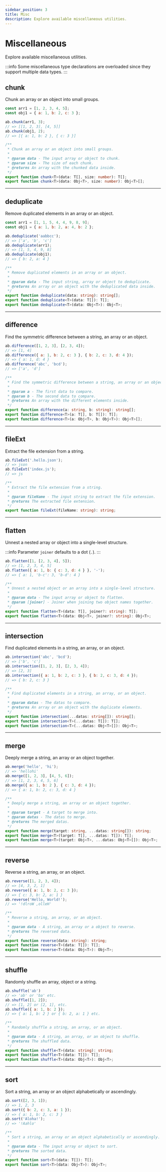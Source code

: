 ```yaml
---
sidebar_position: 3
title: Misc
description: Explore available miscellaneous utilities.
---
```


# Miscellaneous

Explore available miscellaneous utilities.

:::info
Some miscellaneous type declarations are overloaded since they support multiple data types.
:::

## chunk

Chunk an array or an object into small groups.

```js
const arr1 = [1, 2, 3, 4, 5];
const obj1 = { a: 1, b: 2, c: 3 };

ab.chunk(arr1, 3);
// => [[1, 2, 3], [4, 5]]
ab.chunk(obj1, 2);
// => [{ a: 1, b: 2 }, { c: 3 }]
```

```ts
/**
 * Chunk an array or an object into small groups.
 * 
 * @param data - The input array or object to chunk.
 * @param size - The size of each chunk.
 * @returns An array with the chunked data inside.
 */
export function chunk<T>(data: T[], size: number): T[];
export function chunk<T>(data: Obj<T>, size: number): Obj<T>[];
```

---

## deduplicate

Remove duplicated elements in an array or an object.

```js
const arr1 = [1, 1, 5, 4, 4, 9, 8, 9];
const obj1 = { a: 1, b: 2, a: 4, b: 2 };

ab.deduplicate('aabbcc');
// => ['a', 'b', 'c']
ab.deduplicate(arr1);
// => [1, 5, 4, 9, 8]
ab.deduplicate(obj1);
// => { b: 2, a: 4 }
```

```ts
/**
 * Remove duplicated elements in an array or an object.
 * 
 * @param data - The input string, array or object to deduplicate.
 * @returns An array or an object with the deduplicated data inside.
 */
export function deduplicate(data: string): string[];
export function deduplicate<T>(data: T[]): T[];
export function deduplicate<T>(data: Obj<T>): Obj<T>;
```

---

## difference

Find the symmetric difference between a string, an array or an object.

```js
ab.difference([1, 2, 3], [2, 3, 4]);
// => [1, 4]
ab.difference({ a: 1, b: 2, c: 3 }, { b: 2, c: 3, d: 4 });
// => { a: 1, d: 4 }
ab.difference('abc', 'bcd');
// => ['a', 'd']
```

```ts
/**
 * Find the symmetric difference between a string, an array or an object.
 * 
 * @param a - The first data to compare.
 * @param b - The second data to compare.
 * @returns An array with the different elements inside.
 */
export function difference(a: string, b: string): string[];
export function difference<T>(a: T[], b: T[]): T[];
export function difference<T>(a: Obj<T>, b: Obj<T>): Obj<T>[];
```

---

## fileExt

Extract the file extension from a string.

```js
ab.fileExt('.hello.json');
// => json
ab.fileExt('index.js');
// => js
```

```ts
/**
 * Extract the file extension from a string.
 * 
 * @param fileName - The input string to extract the file extension.
 * @returns The extracted file extension.
 */
export function fileExt(fileName: string): string;
```

---

## flatten

Unnest a nested array or object into a single-level structure.

:::info
Parameter `joiner` defaults to a dot (`.`).
:::

```js
ab.flatten([1, [2, 3, 4], 5]);
// => [1, 2, 3, 4, 5]
ab.flatten({ a: 1, b: { c: 3, d: 4 } }, '-');
// => { a: 1, 'b-c': 3, 'b-d': 4 }
```

```ts
/**
 * Unnest a nested object or an array into a single-level structure.
 * 
 * @param data - The input array or object to flatten.
 * @param [joiner] - Joiner when joining two object names together.
 */
export function flatten<T>(data: T[], joiner?: string): T[];
export function flatten<T>(data: Obj<T>, joiner?: string): Obj<T>;
```

---

## intersection

Find duplicated elements in a string, an array, or an object.

```js
ab.intersection('abc', 'bcd');
// => ['b', 'c']
ab.intersection([1, 2, 3], [2, 3, 4]);
// => [2, 3]
ab.intersection({ a: 1, b: 2, c: 3 }, { b: 2, c: 3, d: 4 });
// => { b: 2, c: 3 }
```

```ts
/**
 * Find duplicated elements in a string, an array, or an object.
 * 
 * @param datas - The datas to compare.
 * @returns An array or an object with the duplicate elements.
 */
export function intersection(...datas: string[]): string[];
export function intersection<T>(...datas: T[]): T[];
export function intersection<T>(...datas: Obj<T>[]): Obj<T>;
```

---

## merge

Deeply merge a string, an array or an object together.

```js
ab.merge('hello', 'hi');
// => 'hellohi'
ab.merge([1, 2, 3], [4, 5, 6]);
// => [1, 2, 3, 4, 5, 6]
ab.merge({ a: 1, b: 2 }, { c: 3, d: 4 });
// => { a: 1, b: 2, c: 3, d: 4 }
```

```ts
/**
 * Deeply merge a string, an array or an object together.
 * 
 * @param target - A target to merge into.
 * @param datas - The datas to merge.
 * @returns The merged datas.
 */
export function merge(target: string, ...datas: string[]): string;
export function merge<T>(target: T[], ...datas: T[]): T[];
export function merge<T>(target: Obj<T>, ...datas: Obj<T>[]): Obj<T>;
```

---

## reverse

Reverse a string, an array, or an object.

```js
ab.reverse([1, 2, 3, 4]);
// => [4, 3, 2, 1]
ab.reverse({ a: 1, b: 2, c: 3 });
// => { c: 3, b: 2, a: 1 }
ab.reverse('Hello, World!');
// => '!dlroW ,olleH'
```

```ts
/**
 * Reverse a string, an array, or an object.
 * 
 * @param data - A string, an array or a object to reverse.
 * @returns The reversed data.
 */
export function reverse(data: string): string;
export function reverse<T>(data: T[]): T[];
export function reverse<T>(data: Obj<T>): Obj<T>;
```

---

## shuffle

Randomly shuffle an array, object or a string.

```js
ab.shuffle('ab')
// => 'ab' or 'ba' etc.
ab.shuffle([1, 2]);
// => [1, 2] or [2, 1], etc.
ab.shuffle({ a: 1, b: 2 });
// => { a: 1, b: 2 } or { b: 2, a: 1 } etc.
```

```ts
/**
 * Randomly shuffle a string, an array, or an object.
 * 
 * @param data - A string, an array, or an object to shuffle.
 * @returns The shuffled data.
 */
export function shuffle<T>(data: string): string;
export function shuffle<T>(data: T[]): T[];
export function shuffle<T>(data: Obj<T>): Obj<T>;
```

---

## sort

Sort a string, an array or an object alphabetically or ascendingly.

```js
ab.sort([2, 3, 1]);
// => 1, 2, 3
ab.sort({ b: 2, c: 3, a: 1 });
// => { a: 1, b: 2, c: 3 }
ab.sort('Aloha!');
// => '!Aahlo'
```

```ts
/**
 * Sort a string, an array or an object alphabetically or ascendingly.
 * 
 * @param data - The input array or object to sort.
 * @returns The sorted data.
 */
export function sort<T>(data: T[]): T[];
export function sort<T>(data: Obj<T>): Obj<T>;
```
